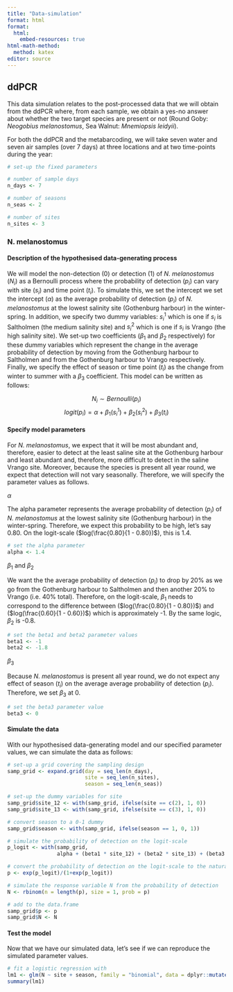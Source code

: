 ```yaml
---
title: "Data-simulation"
format: html
format: 
  html:
    embed-resources: true
html-math-method: 
  method: katex
editor: source
---
```


## ddPCR

This data simulation relates to the post-processed data that we will obtain from the ddPCR where, from each sample, we obtain a yes-no answer about whether the two target species are present or not (Round Goby: *Neogobius melanostomus*, Sea Walnut: *Mnemiopsis leidyii*).

For both the ddPCR and the metabarcoding, we will take seven water and seven air samples (over 7 days) at three locations and at two time-points during the year:

```r
# set-up the fixed parameters

# number of sample days
n_days <- 7

# number of seasons
n_seas <- 2

# number of sites
n_sites <- 3
```

### N. melanostomus

#### Description of the hypothesised data-generating process

We will model the non-detection (0) or detection (1) of *N. melanostomus* ($N_{i}$) as a Bernoulli process where the probability of detection ($p_i$) can vary with site ($s_i$) and time point ($t_i$). To simulate this, we set the intercept we set the intercept ($\alpha$) as the average probability of detection ($p_i$) of *N. melanostomus* at the lowest salinity site (Gothenburg harbour) in the winter-spring. In addition, we specify two dummy variables: $s^1_i$ which is one if $s_i$ is Saltholmen (the medium salinity site) and $s^2_i$ which is one if $s_i$ is Vrango (the high salinity site). We set-up two coefficients ($\beta_1$ and $\beta_2$ respectively) for these dummy variables which represent the change in the average probability of detection by moving from the Gothenburg harbour to Saltholmen and from the Gothenburg harbour to Vrango respectively. Finally, we specify the effect of season or time point ($t_i$) as the change from winter to summer with a $\beta_3$ coefficient. This model can be written as follows:

$$
N_{i} \sim Bernoulli(p_{i})
$$
$$
logit(p_{i}) = \alpha + \beta_1(s^1_i) + \beta_2(s^2_i) + \beta_3(t_i)
$$

#### Specify model parameters

For *N. melanostomus*, we expect that it will be most abundant and, therefore, easier to detect at the least saline site at the Gothenburg harbour and least abundant and, therefore, more difficult to detect in the saline Vrango site. Moreover, because the species is present all year round, we expect that detection will not vary seasonally. Therefore, we will specify the parameter values as follows.

$\alpha$

The alpha parameter represents the average probability of detection ($p_i$) of *N. melanostomus* at the lowest salinity site (Gothenburg harbour) in the winter-spring. Therefore, we expect this probability to be high, let's say 0.80. On the logit-scale ($log(\frac{0.80}{1 - 0.80})$), this is 1.4.

```r
# set the alpha parameter
alpha <- 1.4
```

$\beta_1$ and $\beta_2$

We want the the average probability of detection ($p_i$) to drop by 20% as we go from the Gothenburg harbour to Saltholmen and then another 20% to Vrango (i.e. 40% total). Therefore, on the logit-scale, $\beta_1$ needs to correspond to the difference between ($log(\frac{0.80}{1 - 0.80})$) and ($log(\frac{0.60}{1 - 0.60})$) which is approximately -1. By the same logic, $\beta_2$ is -0.8.

```r
# set the beta1 and beta2 parameter values
beta1 <- -1
beta2 <- -1.8
```

$\beta_3$

Because *N. melanostomus* is present all year round, we do not expect any effect of season ($t_i$) on the average average probability of detection ($p_i$). Therefore, we set $\beta_3$ at 0.

```r
# set the beta3 parameter value
beta3 <- 0
```

#### Simulate the data

With our hypothesised data-generating model and our specified parameter values, we can simulate the data as follows:

```r
# set-up a grid covering the sampling design
samp_grid <- expand.grid(day = seq_len(n_days),
                         site = seq_len(n_sites),
                         season = seq_len(n_seas))

# set-up the dummy variables for site
samp_grid$site_12 <- with(samp_grid, ifelse(site == c(2), 1, 0))
samp_grid$site_13 <- with(samp_grid, ifelse(site == c(3), 1, 0))

# convert season to a 0-1 dummy
samp_grid$season <- with(samp_grid, ifelse(season == 1, 0, 1))

# simulate the probability of detection on the logit-scale
p_logit <- with(samp_grid,
                alpha + (beta1 * site_12) + (beta2 * site_13) + (beta3 * season))

# convert the probability of detection on the logit-scale to the natural-scale
p <- exp(p_logit)/(1+exp(p_logit))

# simulate the response variable N from the probability of detection
N <- rbinom(n = length(p), size = 1, prob = p)

# add to the data.frame
samp_grid$p <- p
samp_grid$N <- N
```

#### Test the model

Now that we have our simulated data, let's see if we can reproduce the simulated parameter values.

```r
# fit a logistic regression with 
lm1 <- glm(N ~ site + season, family = "binomial", data = dplyr::mutate(samp_grid, site = as.factor(site)))
summary(lm1)
```




